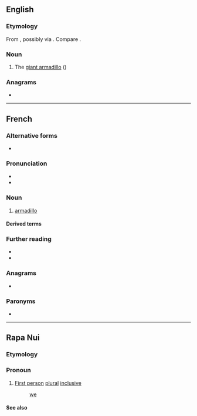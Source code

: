 {{also|tātou}}
==English==

===Etymology===
From {{uder|en|tpw|tatu||armadillo}}, possibly via {{uder|en|fr|-}}. Compare {{m|en|tatouay}}.

===Noun===
{{en-noun}}

# The [[giant armadillo]] ({{taxlink|Priodontes maximus|species|ver=160928}})

===Anagrams===
* {{anagrams|en|a=aottu|outta|tauto-}}

----

==French==
{{wikipedia|lang=fr}}

===Alternative forms===
* {{alter|fr|tattou||obsolete}}

===Pronunciation===
* {{fr-IPA}}
* {{audio|fr|LL-Q150 (fra)-WikiLucas00-tatou.wav|Audio}}

===Noun===
{{fr-noun|m}}

# [[armadillo]]
#: {{syn|fr|cachicame}}
#: {{hyper|fr|édenté|xénarthre}}
#: {{hypo|fr|tatou à neuf bandes|tatou géant}}

====Derived terms====
{{col4|fr
|tatou à neuf bandes
|tatou géant
}}

===Further reading===
* {{R:TLFi}}
* {{R:Littré}}

===Anagrams===
* {{l|fr|atout}}

===Paronyms===
* {{l|fr|Tautou}}

{{C|fr|Armadillos}}

----

==Rapa Nui==

===Etymology===
{{rfe|rap}}

===Pronoun===
{{head|rap|pronoun}}

# [[first person|First person]] [[plural]] [[inclusive]]
#: [[we]] {{lb|rap|we including you}}

====See also====
{{rap-personal pronouns}}